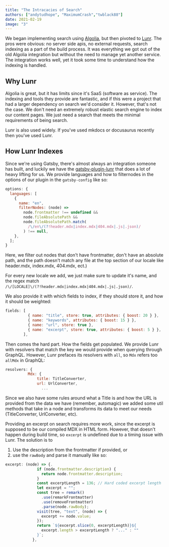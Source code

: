 ```yaml
---
title: "The Intracacies of Search"
authors: ["andytudhope", "MaximumCrash","twblack88"]
date: 2021-02-19
image: "3"
---
```


We began implementing search using [Algolia](https://www.algolia.com/), but then pivoted to [Lunr](https://lunrjs.com/). The pros were obvious:
no server side apis, no external requests, search indexing as a part of the build process.
It was everything we got out of the old Algolia integration but without the need to manage yet
another service. The integration works well, yet it took some time to understand how the indexing
is handled.

## Why Lunr

Algolia is great, but it has limits since it's SaaS (software as service). The indexing and tools
they provide are fantastic, and if this were a project that had a larger dependency on search we'd
consider it. However, that's not the case. We don't need an extremely robust elastic search engine
to index our content pages. We just need a search that meets the minimal requirements of being search.

Lunr is also used widely. If you've used mkdocs or docusaurus recently then you've used Lunr.
## How Lunr Indexes

Since we're using Gatsby, there's almost always an integration someone has built, and luckily we have
the [gatsby-plugin-lunr](https://www.gatsbyjs.com/plugins/gatsby-plugin-lunr/) that does a lot of heavy lifting for us. We provide languages and how to filternodes
in the options of our plugin in the `gatsby-config` like so:

```js:title=gatsby-config.js
options: {
  languages: [
    {
      name: "en",
      filterNodes: (node) =>
        node.frontmatter !== undefined &&
        node.fileAbsolutePath &&
        node.fileAbsolutePath.match(
          /\/en\/(?!header.mdx|index.mdx|404.mdx|.js|.json)/
        ) !== null,
    },
  ];
}
```

<CTA>

Here, we filter out nodes that don't have frontmatter, don't have an absolute path, and the
path doesn't match any file at the top section of our locale like header.mdx, index.mdx, 404.mdx, ect.)

</CTA>

For every new locale we add, we just make sure to update it's name, and the regex match `/\/[LOCALE]\/(?!header.mdx|index.mdx|404.mdx|.js|.json)/`.

We also provide it with which fields to index, if they should store it, and how it should be weighted:

```js:title=gatsby-config.js
fields: [
          { name: "title", store: true, attributes: { boost: 20 } },
          { name: "keywords", attributes: { boost: 15 } },
          { name: "url", store: true },
          { name: "excerpt", store: true, attributes: { boost: 5 } },
        ],
```

Then comes the hard part. How the fields get populated.
We provide Lunr with resolvers that match the key we would provide when querying through GraphQL.
However, Lunr prefaces its resolvers with `all`, so `Mdx` refers too `allMdx` in GraphQL:

```js:title=gatsby-config.js
resolvers: {
          Mdx: {
              title: TitleConverter,
              url: UrlConverter,
                ...
```

Since we also have some rules around what a Title is and how the URL is provided from the data we have
(remember, automagic) we added some util methods that take in a node and transforms its data to meet our needs (TitleConverter, UrlConverter, etc).

Providing an excerpt on search requires more work, since the excerpt is supposed to be our compiled MDX in HTML form.
However, that doesn't happen during build time, so `excerpt` is undefined due to a timing issue with Lunr.
The solution is to

1. Use the description from the frontmatter if provided, or
2. use the `rawBody` and parse it manually like so:

```js:title=gatsby-config.js
excerpt: (node) => {.
              if (node.frontmatter.description) {
                return node.frontmatter.description;
              }
              const excerptLength = 136; // Hard coded excerpt length
              let excerpt = "";
              const tree = remark()
                .use(remarkFrontmatter)
                .use(removeFrontmatter)
                .parse(node.rawBody);
              visit(tree, "text", (node) => {
                excerpt += node.value;
              });
              return `${excerpt.slice(0, excerptLength)}${
                excerpt.length > excerptLength ? "..." : ""
              }`;
            },
```
